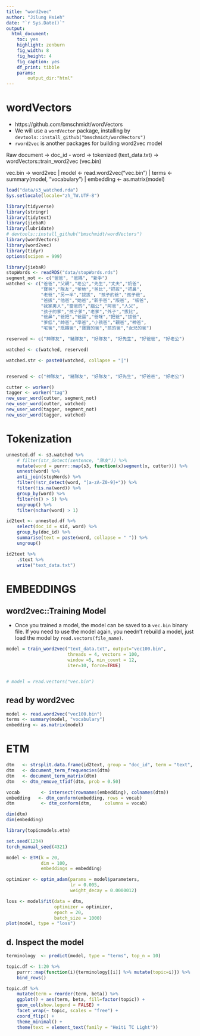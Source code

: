 ```yaml
---
title: "word2vec"
author: "Jilung Hsieh"
date: "`r Sys.Date()`"
output: 
  html_document: 
    toc: yes
    highlight: zenburn
    fig_width: 8
    fig_height: 4
    fig_caption: yes
    df_print: tibble
    params:
        output_dir:"html"
---
```




# wordVectors
* https://github.com/bmschmidt/wordVectors
* We will use a `wordVector` package, installing by  `devtools::install_github("bmschmidt/wordVectors")`
* `rword2vec` is another packages for building word2vec model

Raw document
 -> doc_id - word
 -> tokenized (text_data.txt)
 -> wordVectors::train_word2vec (vec.bin)

vec.bin -> word2vec
    | model     <- read.word2vec("vec.bin")
    | terms     <- summary(model, "vocabulary")
    | embedding <- as.matrix(model)



```r
load("data/s3_watched.rda")
Sys.setlocale(locale="zh_TW.UTF-8")
```


```r
library(tidyverse)
library(stringr)
library(tidytext)
library(jiebaR)
library(lubridate)
# devtools::install_github("bmschmidt/wordVectors")
library(wordVectors)
library(word2vec)
library(tidyr) 
options(scipen = 999)

```




```r
library(jiebaR)
stopWords <- readRDS("data/stopWords.rds")
segment_not <- c("爸爸", "爸媽", "新手")
watched <- c("爸爸","父親","老公","先生","丈夫","奶爸",
             "寶爸","隊友","爹地","爸比","把拔","把鼻",
             "老爸","另一半","拔拔", "孩子的爸","孩子爸",
             "爸拔","他爸","她爸","新手爸","版爸", "板爸",
             "我家男人","當爸的","腦公","阿爸","人父",
             "孩子的爹","孩子爹","老爹","外子","拔比",
             "爸鼻","爸把","爸逼","爸咪","把爸","拔爸",
             "爹低","帥爸","準爸","小孩爸","親爸","神爸",
             "宅爸","瓶餵爸","寶寶的爸","孩的爸","女兒的爸")

reserved <- c("神隊友", "豬隊友", "好隊友", "好先生", "好爸爸", "好老公")

watched <- c(watched, reserved)

watched.str <- paste0(watched, collapse = "|")


reserved <- c("神隊友", "豬隊友", "好隊友", "好先生", "好爸爸", "好老公")

cutter <- worker()
tagger <- worker("tag")
new_user_word(cutter, segment_not)
new_user_word(cutter, watched)
new_user_word(tagger, segment_not)
new_user_word(tagger, watched)
```


# Tokenization
```r
unnested.df <- s3.watched %>%
    # filter(str_detect(sentence, "隊友")) %>%
    mutate(word = purrr::map(s3, function(x)segment(x, cutter))) %>%
    unnest(word) %>%
    anti_join(stopWords) %>%
    filter(!str_detect(word, "[a-zA-Z0-9]+")) %>%
    filter(!is.na(word)) %>%
    group_by(word) %>%
    filter(n() > 5) %>%
    ungroup() %>%
    filter(nchar(word) > 1)
```


```r
id2text <- unnested.df %>% 
    select(doc_id = sid, word) %>%
	group_by(doc_id) %>%
	summarise(text = paste(word, collapse = " ")) %>%
	ungroup()

id2text %>%
    .$text %>%
	write("text_data.txt")
```

# EMBEDDINGS

## word2vec::Training Model
* Once you trained a model, the model can be saved to a `vec.bin` binary file. If you need to use the model again, you needn't rebuild a model, just load the model by `read.vectors(file_name)`.

```r
model = train_word2vec("text_data.txt", output="vec100.bin",
                       threads = 4, vectors = 100,
                       window =5, min_count = 12,
                       iter=10, force=TRUE)


# model = read.vectors("vec.bin")
```

## read by word2vec
```r
model <- read.word2vec("vec100.bin")
terms <- summary(model, "vocabulary")
embedding <- as.matrix(model)
```


# ETM
```r
dtm   <- strsplit.data.frame(id2text, group = "doc_id", term = "text", split = " ")
dtm   <- document_term_frequencies(dtm)
dtm   <- document_term_matrix(dtm)
dtm   <- dtm_remove_tfidf(dtm, prob = 0.50)

vocab        <- intersect(rownames(embedding), colnames(dtm))
embedding   <- dtm_conform(embedding, rows = vocab)
dtm          <- dtm_conform(dtm,     columns = vocab)

dim(dtm)
dim(embedding)
```




```r
library(topicmodels.etm)

set.seed(1234)
torch_manual_seed(4321)

model <- ETM(k = 20, 
             dim = 100, 
             embeddings = embedding)

optimizer <- optim_adam(params = model$parameters, 
                        lr = 0.005, 
                        weight_decay = 0.0000012)

loss <- model$fit(data = dtm, 
                  optimizer = optimizer, 
                  epoch = 20, 
                  batch_size = 1000)
plot(model, type = "loss")

```
## d. Inspect the model

```r
terminology  <- predict(model, type = "terms", top_n = 10)

topic.df <- 1:20 %>%
    purrr::map(function(i){terminology[[i]] %>% mutate(topic=i)}) %>%
    bind_rows()

topic.df %>%
    mutate(term = reorder(term, beta)) %>%
    ggplot() + aes(term, beta, fill=factor(topic)) + 
    geom_col(show.legend = FALSE) +
	facet_wrap(~ topic, scales = "free") +
    coord_flip() + 
    theme_minimal() + 
    theme(text = element_text(family = "Heiti TC Light"))


```
